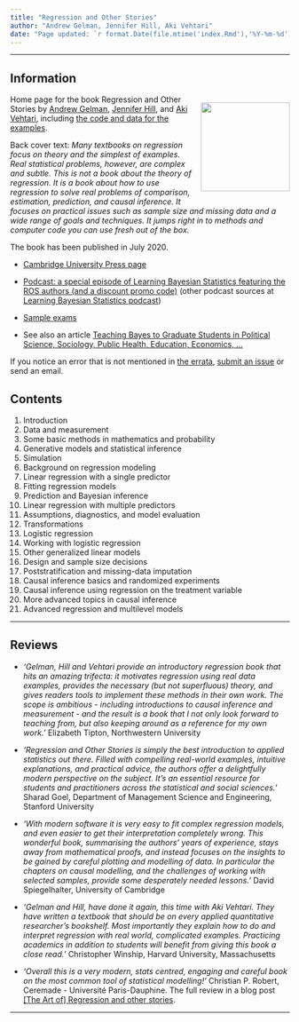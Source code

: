 ```yaml
---
title: "Regression and Other Stories"
author: "Andrew Gelman, Jennifer Hill, Aki Vehtari"
date: "Page updated: `r format.Date(file.mtime('index.Rmd'),'%Y-%m-%d')`"
---
```


-------------

## Information

<div style= "float:right;position: relative; margin-left:6px; margin-bottom:6px;">
 ![](ROS_frontcover.png){ width=160 }
</div>
Home page for the book Regression and Other Stories by [Andrew Gelman](http://www.stat.columbia.edu/~gelman/), [Jennifer Hill](https://steinhardt.nyu.edu/people/jennifer-hill), and [Aki Vehtari](https://users.aalto.fi/~ave/), including [the code and data for the examples](examples.html).

Back cover text: *Many textbooks on regression focus on theory and
the simplest of examples. Real statistical problems, however, are
complex and subtle. This is not a book about the theory of
regression. It is a book about how to use regression to solve real
problems of comparison, estimation, prediction, and causal
inference. It focuses on practical issues such as sample size and
missing data and a wide range of goals and techniques. It jumps
right in to methods and computer code you can use fresh out of the
box.*

The book has been published in July 2020.

- [Cambridge University Press page](https://www.cambridge.org/fi/academic/subjects/statistics-probability/statistical-theory-and-methods/regression-and-other-stories)

- [Podcast: a special episode of Learning Bayesian Statistics featuring the ROS authors (and a discount promo code)](https://www.youtube.com/watch?v=OJyoXJzxTGs) (other podcast sources at [Learning Bayesian Statistics podcast](https://learnbayesstats.anvil.app/))

- [Sample exams](https://github.com/avehtari/ROS-Examples/tree/master/Exams/)
- See also an article [Teaching Bayes to Graduate Students in Political Science, Sociology, Public Health, Education, Economics, ...](http://www.stat.columbia.edu/~gelman/research/published/teachingbayes.pdf)

If you notice an error that is not mentioned in [the errata](errata.html), [submit an issue](https://github.com/avehtari/ROS-Examples/issues) or send an email.

## Contents

1. Introduction
2. Data and measurement
3. Some basic methods in mathematics and probability
4. Generative models and statistical inference
5. Simulation
6. Background on regression modeling
7. Linear regression with a single predictor
8. Fitting regression models
9. Prediction and Bayesian inference 
10. Linear regression with multiple predictors
11. Assumptions, diagnostics, and model evaluation
12. Transformations
13. Logistic regression
14. Working with logistic regression
15. Other generalized linear models
16. Design and sample size decisions
17. Poststratification and missing-data imputation
18. Causal inference basics and randomized experiments
19. Causal inference using regression on the treatment variable
21. More advanced topics in causal inference
22. Advanced regression and multilevel models

-------------

## Reviews

- *'Gelman, Hill and Vehtari provide an introductory regression book that hits an amazing trifecta: it motivates regression using real data examples, provides the necessary (but not superfluous) theory, and gives readers tools to implement these methods in their own work. The scope is ambitious - including introductions to causal inference and measurement - and the result is a book that I not only look forward to teaching from, but also keeping around as a reference for my own work.'* Elizabeth Tipton, Northwestern University

- *'Regression and Other Stories is simply the best introduction to applied statistics out there. Filled with compelling real-world examples, intuitive explanations, and practical advice, the authors offer a delightfully modern perspective on the subject. It's an essential resource for students and practitioners across the statistical and social sciences.'* Sharad Goel, Department of Management Science and Engineering, Stanford University

- *'With modern software it is very easy to fit complex regression models, and even easier to get their interpretation completely wrong. This wonderful book, summarising the authors' years of experience, stays away from mathematical proofs, and instead focuses on the insights to be gained by careful plotting and modelling of data. In particular the chapters on causal modelling, and the challenges of working with selected samples, provide some desperately needed lessons.'* David Spiegelhalter, University of Cambridge

- *'Gelman and Hill, have done it again, this time with Aki Vehtari. They have written a textbook that should be on every applied quantitative researcher's bookshelf. Most importantly they explain how to do and interpret regression with real world, complicated examples. Practicing academics in addition to students will benefit from giving this book a close read.'* Christopher Winship, Harvard University, Massachusetts

- *'Overall this is a very modern, stats centred, engaging and careful book on the most common tool of statistical modelling!'* Christian P. Robert, Ceremade - Université Paris-Dauphine. The full review in a blog post [[The Art of] Regression and other stories](https://xianblog.wordpress.com/2020/07/23/the-art-of-regression-and-other-stories/).

-------------
